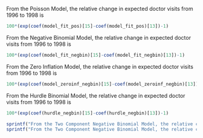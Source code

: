 From the Poisson Model, the relative change in expected doctor visits from 1996 to 1998 is
```r
100*(exp(coef(model_fit_pos)[15]-coef(model_fit_pos)[13])-1)
```

From the Negative Binomial Model, the relative change in expected doctor visits from 1996 to 1998 is 
```r
100*(exp(coef(model_fit_negbin)[15]-coef(model_fit_negbin)[13])-1)
```

From the Zero Inflation Model, the relative change in expected doctor visits from 1996 to 1998 is 
```r
100*(exp(coef(model_zeroinf_negbin)[15]-coef(model_zeroinf_negbin)[13])-1)
```

From the Hurdle Binomial Model, the relative change in expected doctor visits from 1996 to 1998 is
```r
100*(exp(coef(hurdle_negbin)[15]-coef(hurdle_negbin)[13])-1)
```
<!-- While on the other hand, if we only consider those who had ever visit doctors during 1996 - 1998, the reform effect is -->
<!-- ```{r} -->
<!-- 100*(exp(coef(hurdle_negbin_visitonly)[15]-coef(hurdle_negbin_visitonly)[13])-1) -->
<!-- ``` -->

```r
sprintf("From the Two Component Negative Binomial Model, the relative change in expected doctor visits from 1996 to 1998 for less frequent group is %s%%", 100*(exp(coef(model_fit_negbin1)[15]-coef(model_fit_negbin1)[13])-1))
sprintf("From the Two Component Negative Binomial Model, the relative change in expected doctor visits from 1996 to 1998 for more frequent group is %s%%", 100*(exp(coef(model_fit_negbin2)[15]-coef(model_fit_negbin2)[13])-1))
```

